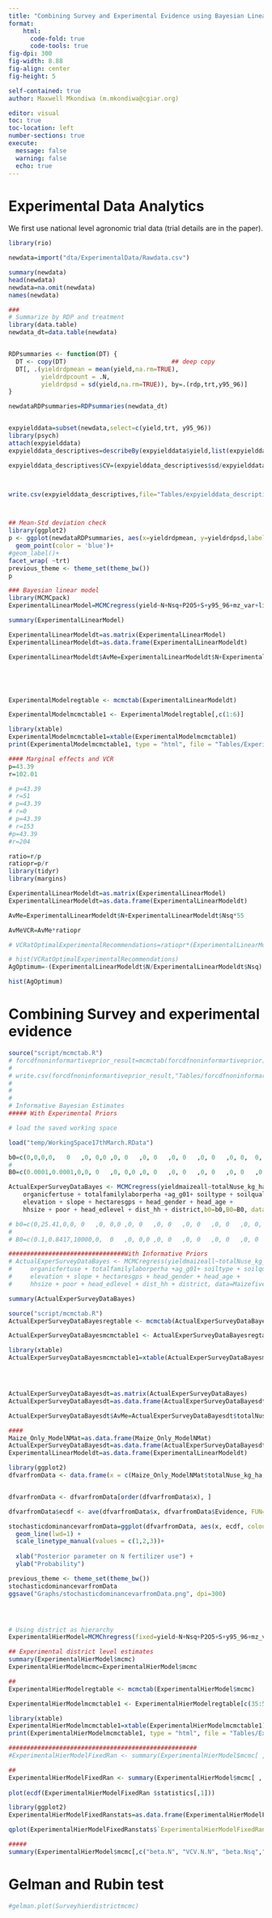 ```yaml
---
title: "Combining Survey and Experimental Evidence using Bayesian Linear Model"
format: 
    html:
      code-fold: true
      code-tools: true
fig-dpi: 300
fig-width: 8.88
fig-align: center
fig-height: 5

self-contained: true
author: Maxwell Mkondiwa (m.mkondiwa@cgiar.org)

editor: visual
toc: true
toc-location: left
number-sections: true
execute: 
  message: false
  warning: false
  echo: true
---
```


# Experimental Data Analytics

We first use national level agronomic trial data (trial details are in the paper).

```r
library(rio)

newdata=import("dta/ExperimentalData/Rawdata.csv")

summary(newdata)
head(newdata)
newdata=na.omit(newdata)
names(newdata)

###
# Summarize by RDP and treatment
library(data.table)
newdata_dt=data.table(newdata)


RDPsummaries <- function(DT) {
  DT <- copy(DT)                             ## deep copy
  DT[, .(yieldrdpmean = mean(yield,na.rm=TRUE),
         yieldrdpcount = .N,
         yieldrdpsd = sd(yield,na.rm=TRUE)), by=.(rdp,trt,y95_96)]
}

newdataRDPsummaries=RDPsummaries(newdata_dt)


expyielddata=subset(newdata,select=c(yield,trt, y95_96))
library(psych)
attach(expyielddata)
expyielddata_descriptives=describeBy(expyielddata$yield,list(expyielddata$trt,expyielddata$y95_96),mat=TRUE,digits=2)

expyielddata_descriptives$CV=(expyielddata_descriptives$sd/expyielddata_descriptives$mean)*100



write.csv(expyielddata_descriptives,file="Tables/expyielddata_descriptives.csv")



## Mean-Std deviation check
library(ggplot2)
p <- ggplot(newdataRDPsummaries, aes(x=yieldrdpmean, y=yieldrdpsd,label =rdp))+
  geom_point(color = 'blue')+
#geom_label()+
facet_wrap( ~trt)  
previous_theme <- theme_set(theme_bw())
p

### Bayesian linear model
library(MCMCpack)
ExperimentalLinearModel=MCMCregress(yield~N+Nsq+P2O5+S+y95_96+mz_var+lite_txt+rdp,data=newdata)

summary(ExperimentalLinearModel)

ExperimentalLinearModeldt=as.matrix(ExperimentalLinearModel)
ExperimentalLinearModeldt=as.data.frame(ExperimentalLinearModeldt)

ExperimentalLinearModeldt$AvMe=ExperimentalLinearModeldt$N+ExperimentalLinearModeldt$Nsq*55





ExperimentalModelregtable <- mcmctab(ExperimentalLinearModeldt)

ExperimentalModelmcmctable1 <- ExperimentalModelregtable[,c(1:6)]

library(xtable)
ExperimentalModelmcmctable1=xtable(ExperimentalModelmcmctable1)
print(ExperimentalModelmcmctable1, type = "html", file = "Tables/ExperimentalModeltable1.doc")

#### Marginal effects and VCR
p=43.39
r=102.01

# p=43.39
# r=51
# p=43.39
# r=0
# p=43.39
# r=153
#p=43.39
#r=204

ratio=r/p
ratiopr=p/r
library(tidyr)
library(margins)

ExperimentalLinearModeldt=as.matrix(ExperimentalLinearModel)
ExperimentalLinearModeldt=as.data.frame(ExperimentalLinearModeldt)

AvMe=ExperimentalLinearModeldt$N+ExperimentalLinearModeldt$Nsq*55

AvMeVCR=AvMe*ratiopr

# VCRatOptimalExperimentalRecommendations=ratiopr*(ExperimentalLinearModeldt$N+ExperimentalLinearModeldt$Nsq*xsoln)

# hist(VCRatOptimalExperimentalRecommendations)
AgOptimum=-(ExperimentalLinearModeldt$N/ExperimentalLinearModeldt$Nsq)

hist(AgOptimum)
```

# Combining Survey and experimental evidence

```r
source("script/mcmctab.R")
# forcdfnoninformartiveprior_result=mcmctab(forcdfnoninformartiveprior)
# 
# write.csv(forcdfnoninformartiveprior_result,"Tables/forcdfnoninformartiveprior_result.csv")
# 
# 
# 
# Informative Bayesian Estimates
##### With Experimental Priors

# load the saved working space

load("temp/WorkingSpace17thMarch.RData")

b0=c(0,0,0,0,	0	,0,	0,0	,0,	0	,0,	0	,0,	0	,0,	0	,0,	0,	0,	0,	0,	0,	0,	0,	0,	0,	0,	0,	0,	0,	0,	0,	0,	0,	0,	0,	0,	0,	0,	0,	0,	0,	0,	0,	0,	0,	0,	0,	0,	0,	0,	0,	0)
# 
B0=c(0.0001,0.0001,0,0,	0	,0,	0,0	,0,	0	,0,	0	,0,	0	,0,	0	,0,	0,	0,	0,	0,	0,	0,	0,	0,	0,	0,	0,	0,	0,	0,	0,	0,	0,	0,	0,	0,	0,	0,	0,	0,	0,	0,	0,	0,	0,	0,	0,	0,	0,	0,	0,	0 )

ActualExperSurveyDataBayes <- MCMCregress(yieldmaizeall~totalNuse_kg_ha + totalNuse_kg_hasq +
    organicfertuse + totalfamilylaborperha +ag_g01+ soiltype + soilquality + rainfall + 
    elevation + slope + hectaresgps + head_gender + head_age + 
    hhsize + poor + head_edlevel + dist_hh + district,b0=b0,B0=B0, data=Maizefivelegumesdatanfinalwithsystem,verbose=TRUE)

# b0=c(0,25.41,0,0,	0	,0,	0,0	,0,	0	,0,	0	,0,	0	,0,	0	,0,	0,	0,	0,	0,	0,	0,	0,	0,	0,	0,	0,	0,	0,	0,	0,	0,	0,	0,	0,	0,	0,	0,	0,	0,	0,	0,	0,	0,	0,	0,	0,	0,	0,	0,	0,	0)
# 
# B0=c(0.1,0.8417,10000,0,	0	,0,	0,0	,0,	0	,0,	0	,0,	0	,0,	0	,0,	0,	0,	0,	0,	0,	0,	0,	0,	0,	0,	0,	0,	0,	0,	0,	0,	0,	0,	0,	0,	0,	0,	0,	0,	0,	0,	0,	0,	0,	0,	0,	0,	0,	0,	0,	0 )

################################With Informative Priors
# ActualExperSurveyDataBayes <- MCMCregress(yieldmaizeall~totalNuse_kg_ha + totalNuse_kg_hasq +
#     organicfertuse + totalfamilylaborperha +ag_g01+ soiltype + soilquality + rainfall + 
#     elevation + slope + hectaresgps + head_gender + head_age + 
#     hhsize + poor + head_edlevel + dist_hh + district, data=Maizefivelegumesdatanfinalwithsystem,  marginal.likelihood="Chib95",b0=b0,B0=B0,verbose=TRUE)

summary(ActualExperSurveyDataBayes)

source("script/mcmctab.R")
ActualExperSurveyDataBayesregtable <- mcmctab(ActualExperSurveyDataBayes)

ActualExperSurveyDataBayesmcmctable1 <- ActualExperSurveyDataBayesregtable[,c(1:6)]

library(xtable)
ActualExperSurveyDataBayesmcmctable1=xtable(ActualExperSurveyDataBayesmcmctable1)




ActualExperSurveyDataBayesdt=as.matrix(ActualExperSurveyDataBayes)
ActualExperSurveyDataBayesdt=as.data.frame(ActualExperSurveyDataBayesdt)

ActualExperSurveyDataBayesdt$AvMe=ActualExperSurveyDataBayesdt$totalNuse_kg_ha+ActualExperSurveyDataBayesdt$totalNuse_kg_hasq*55

####
Maize_Only_ModelNMat=as.data.frame(Maize_Only_ModelNMat)
ActualExperSurveyDataBayesdt=as.data.frame(ActualExperSurveyDataBayesdt)
ExperimentalLinearModeldt=as.data.frame(ExperimentalLinearModeldt)

library(ggplot2)
dfvarfromData <- data.frame(x = c(Maize_Only_ModelNMat$totalNuse_kg_ha,ActualExperSurveyDataBayesdt$totalNuse_kg_ha,ExperimentalLinearModeldt$N),Evidence = factor(rep(c("1.Survey","2.Bayes","3.Experiment"), c(10000,10000,10000))))


dfvarfromData <- dfvarfromData[order(dfvarfromData$x), ]

dfvarfromData$ecdf <- ave(dfvarfromData$x, dfvarfromData$Evidence, FUN=function(x) seq_along(x)/length(x))

stochasticdominancevarfromData=ggplot(dfvarfromData, aes(x, ecdf, colour = Evidence,linetype=Evidence)) + 
  geom_line(lwd=1) + 
  scale_linetype_manual(values = c(1,2,3))+
  
  xlab("Posterior parameter on N fertilizer use") +
  ylab("Probability") 

previous_theme <- theme_set(theme_bw())
stochasticdominancevarfromData
ggsave("Graphs/stochasticdominancevarfromData.png", dpi=300)




# Using district as hierarchy
ExperimentalHierModel=MCMChregress(fixed=yield~N+Nsq+P2O5+S+y95_96+mz_var+lite_txt,random=~N+Nsq+P2O5+S+y95_96+mz_var+lite_txt,data=newdata, verbose=1,group = "District",R=diag(9),r=9,nu=0.001,delta=0.001)

## Experimental district level estimates
summary(ExperimentalHierModel$mcmc)
ExperimentalHierModelmcmc=ExperimentalHierModel$mcmc

##
ExperimentalHierModelregtable <- mcmctab(ExperimentalHierModel$mcmc)

ExperimentalHierModelmcmctable1 <- ExperimentalHierModelregtable[c(35:59),]

library(xtable)
ExperimentalHierModelmcmctable1=xtable(ExperimentalHierModelmcmctable1)
print(ExperimentalHierModelmcmctable1, type = "html", file = "Tables/ExperimentalHierModeltable1.doc")

####################################################
#ExperimentalHierModelFixedRan <- summary(ExperimentalHierModel$mcmc[ , grepl("b.N.", colnames(ExperimentalHierModel$mcmc))] + ExperimentalHierModel$mcmc[ , "beta.N"])

##
ExperimentalHierModelFixedRan <- summary(ExperimentalHierModel$mcmc[ , grepl("b.N", colnames(ExperimentalHierModel$mcmc))])
                                         
plot(ecdf(ExperimentalHierModelFixedRan $statistics[,1]))

library(ggplot2)
ExperimentalHierModelFixedRanstats=as.data.frame(ExperimentalHierModelFixedRan$statistics[,1])

qplot(ExperimentalHierModelFixedRanstats$`ExperimentalHierModelFixedRan$statistics[, 1]`, data =ExperimentalHierModelFixedRanstats, geom = "density")

#####
summary(ExperimentalHierModel$mcmc[,c("beta.N", "VCV.N.N", "beta.Nsq","VCV.Nsq.Nsq")])
```

# Gelman and Rubin test

```r
#gelman.plot(Surveyhierdistrictmcmc)
```
